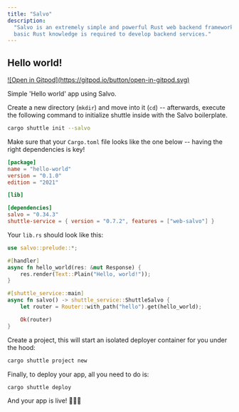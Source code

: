```yaml
---
title: "Salvo"
description:
  "Salvo is an extremely simple and powerful Rust web backend framework. Only
  basic Rust knowledge is required to develop backend services."
---
```


## Hello world!

<a href="https://gitpod.io/#https://github.com/shuttle-hq/shuttle-examples/tree/main/salvo/hello-world">
  ![Open in Gitpod](https://gitpod.io/button/open-in-gitpod.svg)
</a>

Simple 'Hello world' app using Salvo.

Create a new directory (`mkdir`) and move into it (`cd`) -- afterwards, execute the following command to initialize shuttle inside with the Salvo boilerplate.

```bash
cargo shuttle init --salvo
```

Make sure that your `Cargo.toml` file looks like the one below -- having the right dependencies is key!

```toml Cargo.toml
[package]
name = "hello-world"
version = "0.1.0"
edition = "2021"

[lib]

[dependencies]
salvo = "0.34.3"
shuttle-service = { version = "0.7.2", features = ["web-salvo"] }
```
Your `lib.rs` should look like this:

```Rust lib.rs
use salvo::prelude::*;

#[handler]
async fn hello_world(res: &mut Response) {
    res.render(Text::Plain("Hello, world!"));
}

#[shuttle_service::main]
async fn salvo() -> shuttle_service::ShuttleSalvo {
    let router = Router::with_path("hello").get(hello_world);

    Ok(router)
}
```
Create a project, this will start an isolated deployer container for you under the hood:
```bash
cargo shuttle project new
```
Finally, to deploy your app, all you need to do is:
```bash
cargo shuttle deploy
```

And your app is live! 🎉🎉🎉
